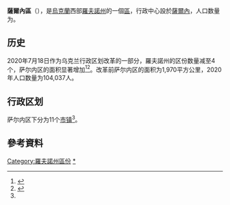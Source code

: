 {{Infobox settlement
| name                    = 萨尔内区
| native_name             = Сарненський район
| native_name_lang        = uk
| settlement_type         = [[区_(乌克兰)|区]]
| image_skyline           = 
| image_caption           = 
| image_flag              = Flag of Sarny raion.svg
| flag_size               = 115px
| image_shield            = Sarnenskyy rayon gerb.png
| shield_size             = 65px
| image_map               = Sarny Raion 2020.svg
| map_caption             = 萨尔内区在羅夫諾州的位置
| subdivision_type        = [[世界政區索引|国家]]
| subdivision_name        = {{UKR}}
| subdivision_type1       = [[州_(烏克蘭)|州]]
| subdivision_name1       = [[羅夫諾州|羅夫諾州]]
| established_title       = 建立
| established_date        = 
| seat_type               = 行政中心
| seat                    = [[薩爾內|薩爾內]]
| parts_type              = 辖区
| parts_style             = coll
| parts                   = 11个[[烏克蘭市鎮|市镇]]<ref name="Ostapenko">{{Cite book |url=https://www.minregion.gov.ua/wp-content/uploads/2020/10/atlas_novogo_atu_2020.pdf |date=2020 |publisher=Міністерство розвитку громад та територій України; Товариство дослідників України |editor-last=Остапенко |editor-first=Павло |edition=2nd |location=Київ |language=uk |script-title=uk:Атлас адміністративно-територіального устрою України: Новий районний поділ та територіальні громади: 2020}}</ref>
| p1                      =
| government_footnotes    = 
| leader_party            = 
| leader_title            = 
| leader_name             = 
| unit_pref               = Metric
| area_footnotes          = 
| area_note               = 
| area_total_km2          = 
| population_as_of        = 2021年
| population_footnotes    = <ref name="ua2021estimate"/>
| population_total        = 212,598
| population_density_km2  = auto
| population_note         = 
| timezone1               = 
| utc_offset1             = 
| timezone1_DST           = 
| utc_offset1_DST         = 
| postal_code_type        = 邮政编码
| postal_code             = 
| area_code_type          = 
| area_code               = 
| iso_code                = 
| website                 = 
| footnotes               = 
}}
'''薩爾內區'''（{{lang-uk|Сарненський район}}），是[[烏克蘭|烏克蘭]]西部[[羅夫諾州|羅夫諾州]]的一個[[区_(乌克兰)|區]]，行政中心設於[[薩爾內|薩爾內]]，人口数量为{{Ua-pop-est2021|212,598人}}。

== 历史 ==
{{Stack|[[File:Sarnenskyi-Raion.png|thumb]]}}
2020年7月18日作为乌克兰行政区划改革的一部分，羅夫諾州的区份数量减至4个，萨尔内区的面积显著增加<ref>{{Cite news |date=2020-07-18 |title=Про утворення та ліквідацію районів. Постанова Верховної Ради України № 807-ІХ. |language=uk |url=http://www.golos.com.ua/article/333466 |access-date=2020-10-03 |website=Голос України}}</ref><ref name="2020_reform_maps">{{Cite web |date=2020-07-17 |title=Нові райони: карти + склад |url=https://www.minregion.gov.ua/press/news/novi-rajony-karty-sklad/ |access-date=2022-04-15 |language=uk |website=Міністерство розвитку громад та територій України}}</ref>。改革前萨尔内区的面积为1,970平方公里，2020年人口数量为104,037人。

== 行政区划 ==
萨尔内区下分为11个[[烏克蘭市鎮|市镇]]<ref name="Ostapenko"/>。

==參考資料==
{{Reflist}}

{{DEFAULTSORT:Сарненський район}}
[[Category:羅夫諾州區份|Category:羅夫諾州區份]]
[[Category:薩爾內區|*]]